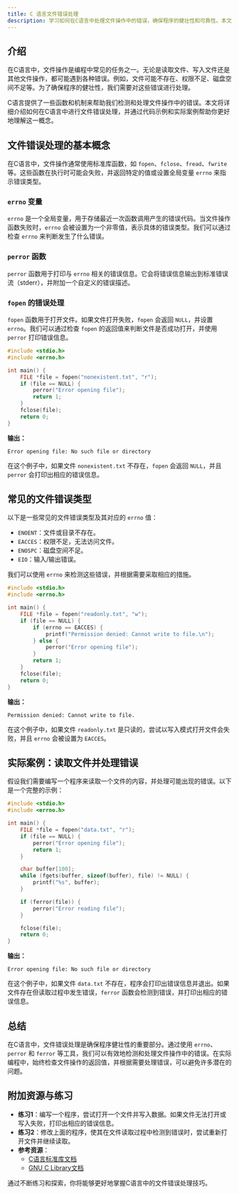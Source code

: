 ```yaml
---
title: C 语言文件错误处理
description: 学习如何在C语言中处理文件操作中的错误，确保程序的健壮性和可靠性。本文适合初学者，包含代码示例和实际案例。
---
```


## 介绍

在C语言中，文件操作是编程中常见的任务之一。无论是读取文件、写入文件还是其他文件操作，都可能遇到各种错误。例如，文件可能不存在、权限不足、磁盘空间不足等。为了确保程序的健壮性，我们需要对这些错误进行处理。

C语言提供了一些函数和机制来帮助我们检测和处理文件操作中的错误。本文将详细介绍如何在C语言中进行文件错误处理，并通过代码示例和实际案例帮助你更好地理解这一概念。

## 文件错误处理的基本概念

在C语言中，文件操作通常使用标准库函数，如 `fopen`、`fclose`、`fread`、`fwrite` 等。这些函数在执行时可能会失败，并返回特定的值或设置全局变量 `errno` 来指示错误类型。

### `errno` 变量

`errno` 是一个全局变量，用于存储最近一次函数调用产生的错误代码。当文件操作函数失败时，`errno` 会被设置为一个非零值，表示具体的错误类型。我们可以通过检查 `errno` 来判断发生了什么错误。

### `perror` 函数

`perror` 函数用于打印与 `errno` 相关的错误信息。它会将错误信息输出到标准错误流（stderr），并附加一个自定义的错误描述。

### `fopen` 的错误处理

`fopen` 函数用于打开文件。如果文件打开失败，`fopen` 会返回 `NULL`，并设置 `errno`。我们可以通过检查 `fopen` 的返回值来判断文件是否成功打开，并使用 `perror` 打印错误信息。

```c
#include <stdio.h>
#include <errno.h>

int main() {
    FILE *file = fopen("nonexistent.txt", "r");
    if (file == NULL) {
        perror("Error opening file");
        return 1;
    }
    fclose(file);
    return 0;
}
```

**输出：**
```
Error opening file: No such file or directory
```

在这个例子中，如果文件 `nonexistent.txt` 不存在，`fopen` 会返回 `NULL`，并且 `perror` 会打印出相应的错误信息。

## 常见的文件错误类型

以下是一些常见的文件错误类型及其对应的 `errno` 值：

- `ENOENT`：文件或目录不存在。
- `EACCES`：权限不足，无法访问文件。
- `ENOSPC`：磁盘空间不足。
- `EIO`：输入/输出错误。

我们可以使用 `errno` 来检测这些错误，并根据需要采取相应的措施。

```c
#include <stdio.h>
#include <errno.h>

int main() {
    FILE *file = fopen("readonly.txt", "w");
    if (file == NULL) {
        if (errno == EACCES) {
            printf("Permission denied: Cannot write to file.\n");
        } else {
            perror("Error opening file");
        }
        return 1;
    }
    fclose(file);
    return 0;
}
```

**输出：**
```
Permission denied: Cannot write to file.
```

在这个例子中，如果文件 `readonly.txt` 是只读的，尝试以写入模式打开文件会失败，并且 `errno` 会被设置为 `EACCES`。

## 实际案例：读取文件并处理错误

假设我们需要编写一个程序来读取一个文件的内容，并处理可能出现的错误。以下是一个完整的示例：

```c
#include <stdio.h>
#include <errno.h>

int main() {
    FILE *file = fopen("data.txt", "r");
    if (file == NULL) {
        perror("Error opening file");
        return 1;
    }

    char buffer[100];
    while (fgets(buffer, sizeof(buffer), file) != NULL) {
        printf("%s", buffer);
    }

    if (ferror(file)) {
        perror("Error reading file");
    }

    fclose(file);
    return 0;
}
```

**输出：**
```
Error opening file: No such file or directory
```

在这个例子中，如果文件 `data.txt` 不存在，程序会打印出错误信息并退出。如果文件存在但读取过程中发生错误，`ferror` 函数会检测到错误，并打印出相应的错误信息。

## 总结

在C语言中，文件错误处理是确保程序健壮性的重要部分。通过使用 `errno`、`perror` 和 `ferror` 等工具，我们可以有效地检测和处理文件操作中的错误。在实际编程中，始终检查文件操作的返回值，并根据需要处理错误，可以避免许多潜在的问题。

## 附加资源与练习

- **练习1**：编写一个程序，尝试打开一个文件并写入数据。如果文件无法打开或写入失败，打印出相应的错误信息。
- **练习2**：修改上面的程序，使其在文件读取过程中检测到错误时，尝试重新打开文件并继续读取。
- **参考资源**：
  - [C语言标准库文档](https://en.cppreference.com/w/c)
  - [GNU C Library文档](https://www.gnu.org/software/libc/manual/)

通过不断练习和探索，你将能够更好地掌握C语言中的文件错误处理技巧。